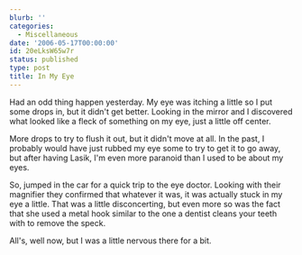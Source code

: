 ```yaml
---
blurb: ''
categories:
  - Miscellaneous
date: '2006-05-17T00:00:00'
id: 20eLksW65w7r
status: published
type: post
title: In My Eye
---
```


Had an odd thing happen yesterday. My eye was itching a little so I put some drops in, but it didn't get better. Looking in the mirror and I discovered what looked like a fleck of something on my eye, just
a little off center. 

More drops to try to flush it out, but it didn't move at all. In the past, I probably would have just rubbed
my eye some to try to get it to go away, but after having Lasik, I'm even more paranoid than I used to be about my eyes. 

So, jumped in the car for a quick trip to the eye doctor. Looking with their magnifier they confirmed that whatever it was, it was actually stuck in my eye a little. That was a little disconcerting, but even
more so was the fact that she used a metal hook similar to the one a dentist cleans your teeth with to remove the speck. 

All's, well now, but I was a little nervous there for a bit.
